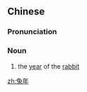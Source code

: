 ==Chinese==
{{zh-forms}}

===Pronunciation===
{{zh-pron
|m=tùnián
|c=tou3 nin4
|cat=n
}}

===Noun===
{{zh-noun}}

# the [[year]] of the [[rabbit]]

[[zh:兔年]]